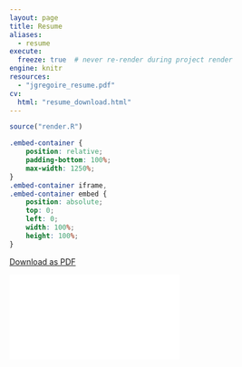 ```yaml
---
layout: page
title: Resume
aliases:
  - resume
execute:
  freeze: true  # never re-render during project render
engine: knitr 
resources:
  - "jgregoire_resume.pdf"
cv:
  html: "resume_download.html"
---
```


```r
source("render.R")
```

```css
.embed-container {
    position: relative;
    padding-bottom: 100%;
    max-width: 1250%;
}
.embed-container iframe,
.embed-container embed {
    position: absolute;
    top: 0;
    left: 0;
    width: 100%;
    height: 100%;
}
```

[Download as PDF](https://github.com/jtgregoire93/justingregoire.me/raw/main/jgregoire_resume.pdf)



```{=html}

<div class="embed-container">
  <iframe src="`r rmarkdown::metadata$cv$html`" style="border: 0.1px"></iframe>
</div>
```

